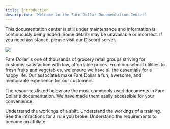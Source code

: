 ```yaml
---
title: Introduction
description: 'Welcome to the Fare Dollar Documentation Center'
---
```


<Warning>This documentation center is still under maintenance and information is continuously being added. Some details may be unavailable or incorrect. If you need assistance, please visit our Discord server.</Warning>

<Frame>
  <img src="https://media.discordapp.net/attachments/1037545302728638504/1254343785303904377/image.png?ex=6679262e&is=6677d4ae&hm=5f47ddbceaa9a6b78fde24350447656ce80a16a4442fa207eb83c8803e09dc5d&=&format=webp&quality=lossless&width=841&height=459" />
</Frame>


Fare Dollar is one of thousands of grocery retail groups striving for customer satisfaction with low, affordable prices. From household utilities to fresh fruits and vegetables, we ensure we have all the essentials for a happy life. Our associates make Fare Dollar a fun, awesome, and memorable experience for our customers.

The resources listed below are the most commonly used documents in Fare Dollar's documentation. We have made them easily accessible for your convenience.

<CardGroup cols={2}>
<Card title="Shift Guide" icon="book" href="/guides/welcome">
  Understand the workings of a shift.
</Card>
<Card title="Training Guide" icon="timer" href="/guides/welcome">
  Understand the workings of a training.
</Card>
<Card title="Punishment Guide" icon="gavel" href="/guides/welcome">
  See the infractions for a rule you broke.
</Card>
<Card title="Affiliate Guide" icon="user-group" href="/guides/welcome">
  Understand the requirements to become an affiliate.
</Card>
</CardGroup>





